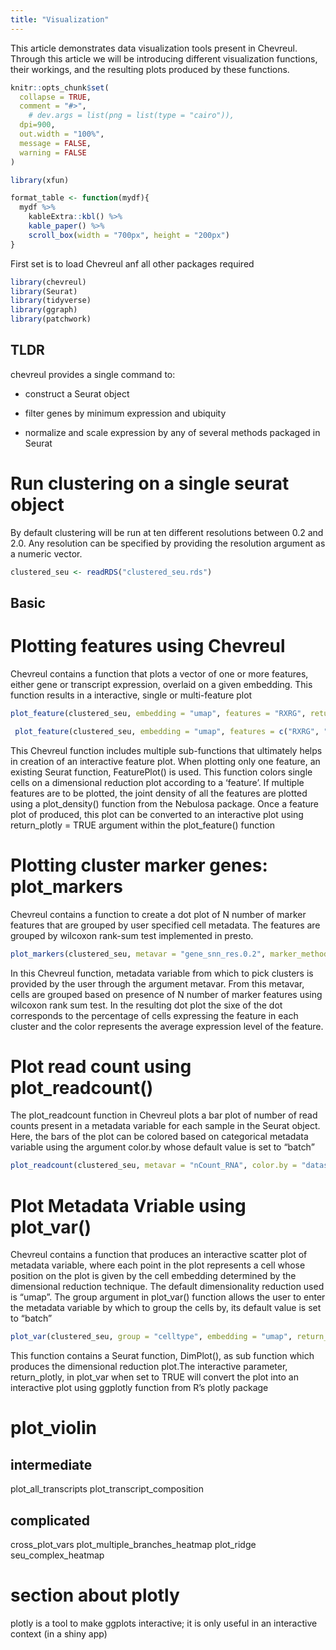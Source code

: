 ```yaml
---
title: "Visualization"
---
```

This article demonstrates data visualization tools present in Chevreul. Through this article we will be introducing different visualization functions, their workings, and the resulting plots produced by these functions. 

```r
knitr::opts_chunk$set(
  collapse = TRUE,
  comment = "#>",
    # dev.args = list(png = list(type = "cairo")),
  dpi=900,
  out.width = "100%",
  message = FALSE,
  warning = FALSE
)

library(xfun)

format_table <- function(mydf){
  mydf %>% 
    kableExtra::kbl() %>% 
    kable_paper() %>% 
    scroll_box(width = "700px", height = "200px")
}

```

First set is to load Chevreul anf all other packages required 

```r
library(chevreul)
library(Seurat)
library(tidyverse)
library(ggraph)
library(patchwork)
```

## TLDR

chevreul provides a single command to:

-   construct a Seurat object

-   filter genes by minimum expression and ubiquity

-   normalize and scale expression by any of several methods packaged in Seurat

# Run clustering on a single seurat object

By default clustering will be run at ten different resolutions between 0.2 and 2.0. Any resolution can be specified by providing the resolution argument as a numeric vector.

```r
clustered_seu <- readRDS("clustered_seu.rds")
```

## Basic 

# Plotting features using Chevreul
 Chevreul contains a function that plots a vector of one or more features, either gene or transcript expression, overlaid on a given embedding.  This function results in a interactive, single or multi-feature plot
 
```r
plot_feature(clustered_seu, embedding = "umap", features = "RXRG", return_plotly = FALSE)

```

```r
 plot_feature(clustered_seu, embedding = "umap", features = c("RXRG", "NRL"), return_plotly = FALSE) 
```

This Chevreul function includes multiple sub-functions that ultimately helps in creation of an interactive feature plot. When plotting only one feature, an existing Seurat function, FeaturePlot() is used. This function colors single cells on a dimensional reduction plot according to a 'feature'. If multiple features are to be plotted, the joint density of all the features are plotted using a plot_density() function from the Nebulosa package. Once a feature plot of produced, this plot can be converted to an interactive plot using return_plotly = TRUE argument within the plot_feature() function

# Plotting cluster marker genes: plot_markers 

Chevreul contains a function to create a dot plot of N number of marker features that are grouped by user specified cell metadata. The features are grouped by wilcoxon rank-sum test implemented in presto.

```r
plot_markers(clustered_seu, metavar = "gene_snn_res.0.2", marker_method = "presto", return_plotly = FALSE)

```

In this Chevreul function, metadata variable from which to pick clusters is provided by the user through the argument metavar. From this metavar, cells are grouped based on presence of N number of marker features using wilcoxon rank sum test. In the resulting dot plot the sixe of the dot corresponds to the percentage of cells expressing the feature in each cluster and the color represents the average expression level of the feature. 

# Plot read count using plot_readcount()

The plot_readcount function in Chevreul plots a bar plot of number of read counts present in a metadata variable for each sample in the Seurat object. Here, the bars of the plot can be colored based on categorical metadata variable using the argument color.by whose default value is set to "batch"

```r
plot_readcount(clustered_seu, metavar = "nCount_RNA", color.by = "dataset", return_plotly = FALSE)
```

# Plot Metadata Vriable using plot_var() 

Chevreul contains a function that produces an interactive scatter plot of metadata variable, where each point in the plot represents a cell whose position on the plot is given by the cell embedding determined by the dimensional reduction technique. The default dimensionality reduction used is "umap". The group argument in plot_var() function allows the user to enter the metadata variable by which to group the cells by, its default value is set to "batch"

```r
plot_var(clustered_seu, group = "celltype", embedding = "umap", return_plotly = FALSE)

```
This function contains a Seurat function, DimPlot(), as sub function which produces the dimensional reduction plot.The interactive parameter, return_plotly, in plot_var when set to TRUE will convert the plot into an interactive plot using ggplotly function from R's plotly package


# plot_violin 

## intermediate

plot_all_transcripts 
plot_transcript_composition 

## complicated

cross_plot_vars 
plot_multiple_branches_heatmap 
plot_ridge 
seu_complex_heatmap 

# section about plotly

plotly is a tool to make ggplots interactive; it is only useful in an interactive context (in a shiny app)
